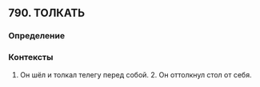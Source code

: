 ## 790. ТОЛКАТЬ
### Определение


### Контексты
1. Он шёл и толкал телегу перед собой. 2. Он оттолкнул стол от себя.

